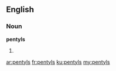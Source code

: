 ==English==

===Noun===
'''pentyls'''

# {{plural of|[[pentyl]]}}

[[ar:pentyls]]
[[fr:pentyls]]
[[ku:pentyls]]
[[my:pentyls]]